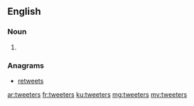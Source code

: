 ==English==

===Noun===
{{head|en|noun plural form}}

# {{plural of|tweeter|lang=en}}

===Anagrams===
* [[retweets#English|retweets]]

[[ar:tweeters]]
[[fr:tweeters]]
[[ku:tweeters]]
[[mg:tweeters]]
[[my:tweeters]]